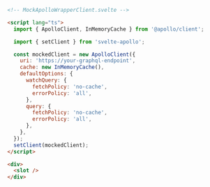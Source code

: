 ```html
<!-- MockApolloWrapperClient.svelte -->

<script lang="ts">
  import { ApolloClient, InMemoryCache } from '@apollo/client';

  import { setClient } from 'svelte-apollo';

  const mockedClient = new ApolloClient({
    uri: 'https://your-graphql-endpoint',
    cache: new InMemoryCache(),
    defaultOptions: {
      watchQuery: {
        fetchPolicy: 'no-cache',
        errorPolicy: 'all',
      },
      query: {
        fetchPolicy: 'no-cache',
        errorPolicy: 'all',
      },
    },
  });
  setClient(mockedClient);
</script>

<div>
  <slot />
</div>
```

